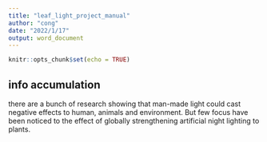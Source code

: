 ```yaml
---
title: "leaf_light_project_manual"
author: "cong"
date: "2022/1/17"
output: word_document
---
```


```r
knitr::opts_chunk$set(echo = TRUE)
```

## info accumulation
 there are a bunch of research showing that man-made light could cast negative effects to human, animals and environment. But few focus have been noticed to the effect of globally strengthening artificial night lighting to plants. 
 
 


